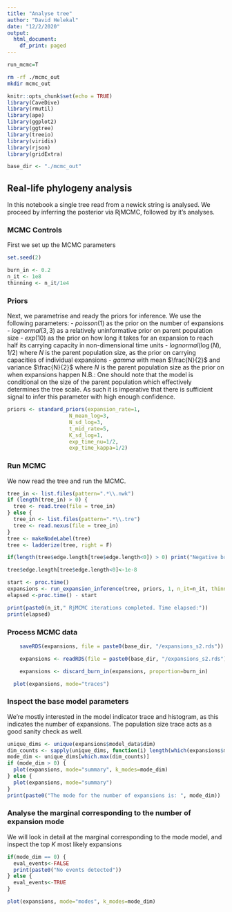 ```yaml
---
title: "Analyse tree"
author: "David Helekal"
date: "12/2/2020"
output:
  html_document:
    df_print: paged
---
```


```r
run_mcmc=T
```

```bash
rm -rf ./mcmc_out
mkdir mcmc_out
```

```r
knitr::opts_chunk$set(echo = TRUE)
library(CaveDive)
library(rmutil)
library(ape)
library(ggplot2)
library(ggtree)
library(treeio)
library(viridis)
library(rjson)
library(gridExtra)

base_dir <- "./mcmc_out"
```
## Real-life phylogeny analysis

In this notebook a single tree read from a newick string is analysed.
We proceed by inferring the posterior via RjMCMC, followed by it's analyses. 

### MCMC Controls
First we set up the MCMC parameters
```r
set.seed(2)

burn_in <- 0.2
n_it <- 1e8
thinning <- n_it/1e4
```

### Priors
Next, we parametrise and ready the priors for inference.
We use the following parameters:
- $poisson(1)$ as the prior on the number of expansions
- $lognormal(3,3)$ as a relatively uninformative prior on parent population size
- $exp(10)$ as the prior on how long it takes for an expansion to reach half its carrying capacity in non-dimensional time units
- $lognormal(\log(N), 1/2)$ where $N$ is the parent population size, as the prior on carrying capacities of individual expansions
- $gamma$ with mean $\frac{N}{2}$ and variance $\frac{N}{2}$ where $N$ is the parent population size as the prior on when expansions happen
N.B.: One should note that the model is conditional on the size of the parent population which effectively determines the tree scale. As such it is imperative that there is sufficient signal to infer this parameter with high enough confidence.

```r
priors <- standard_priors(expansion_rate=1, 
                    N_mean_log=3, 
                    N_sd_log=3, 
                    t_mid_rate=5, 
                    K_sd_log=1, 
                    exp_time_nu=1/2, 
                    exp_time_kappa=1/2)
```

### Run MCMC
We now read the tree and run the MCMC.
```r

tree_in <- list.files(pattern=".*\\.nwk")
if (length(tree_in) > 0) {
  tree <- read.tree(file = tree_in)
} else {
  tree_in <- list.files(pattern=".*\\.tre")
  tree <- read.nexus(file = tree_in)
}
tree <- makeNodeLabel(tree)
tree <- ladderize(tree, right = F)

if(length(tree$edge.length[tree$edge.length<0]) > 0) print("Negative branch lengths encountered and rounded to 1e-8")

tree$edge.length[tree$edge.length<0]<-1e-8

start <- proc.time()
expansions <- run_expansion_inference(tree, priors, 1, n_it=n_it, thinning=thinning)
elapsed <-proc.time() - start

print(paste0(n_it," RjMCMC iterations completed. Time elapsed:"))
print(elapsed)
```

### Process MCMC data
```r
    saveRDS(expansions, file = paste0(base_dir, "/expansions_s2.rds"))
```

```r
    expansions <- readRDS(file = paste0(base_dir, "/expansions_s2.rds"))
```

```r
    expansions <- discard_burn_in(expansions, proportion=burn_in)
```

```r
  plot(expansions, mode="traces")
```

### Inspect the base model parameters
We're mostly interested in the model indicator trace and histogram, as this indicates the number of expansions.
The population size trace acts as a good sanity check as well.
```r
unique_dims <- unique(expansions$model_data$dim)
dim_counts <- sapply(unique_dims, function(i) length(which(expansions$model_data$dim==i)))
mode_dim <- unique_dims[which.max(dim_counts)]
if (mode_dim > 0) {
  plot(expansions, mode="summary", k_modes=mode_dim)
} else {
  plot(expansions, mode="summary")
}
print(paste0("The mode for the number of expansions is: ", mode_dim))
```

### Analyse the marginal corresponding to the number of expansion mode
We will look in detail at the marginal corresponding to the mode model, and inspect the top $K$ most likely expansions

```r
if(mode_dim == 0) {
  eval_events<-FALSE
  print(paste0("No events detected"))
} else {
  eval_events<-TRUE
}
``` 

```r
plot(expansions, mode="modes", k_modes=mode_dim)
```